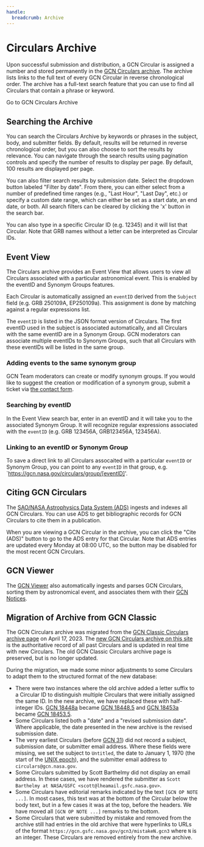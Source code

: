 ```yaml
---
handle:
  breadcrumb: Archive
---
```



# Circulars Archive

Upon successful submission and distribution, a GCN Circular is assigned a number and stored permanently in the [GCN Circulars archive](/circulars). The archive lists links to the full text of every GCN Circular in reverse chronological order. The archive has a full-text search feature that you can use to find all Circulars that contain a phrase or keyword.

<Link to="/circulars" className="usa-button">
  Go to GCN Circulars Archive
</Link>

## Searching the Archive

You can search the Circulars Archive by keywords or phrases in the subject, body, and submitter fields. By default, results will be returned in reverse chronological order, but you can also choose to sort the results by relevance. You can navigate through the search results using pagination controls and specify the number of results to display per page. By default, 100 results are displayed per page.

You can also filter search results by submission date. Select the dropdown button labeled "Filter by date". From there, you can either select from a number of predefined time ranges (e.g., "Last Hour", "Last Day", etc.) or specify a custom date range, which can either be set as a start date, an end date, or both. All search filters can be cleared by clicking the 'x' button in the search bar.

You can also type in a specific Circular ID (e.g. 12345) and it will list that Circular. Note that GRB names without a letter can be interpreted as Circular IDs.

## Event View

The Circulars archive provides an Event View that allows users to view all Circulars associated with a particular astronomical event. This is enabled by the eventID and Synonym Groups features.

Each Circular is automatically assigned an `eventID` derived from the `Subject` field (e.g. GRB 250109A, EP250109a). This assignment is done by matching against a regular expressions list.

The `eventID` is listed in the JSON format version of Circulars. The first eventID used in the subject is associated automatically, and all Circulars with the same eventID are in a Synonym Group. GCN moderators can associate multiple eventIDs to Synonym Groups, such that all Circulars with these eventIDs will be listed in the same group.

### Adding events to the same synonym group

GCN Team moderators can create or modify synonym groups. If you would like to suggest the creation or modification of a synonym group, submit a ticket via [the contact form](/support).

### Searching by eventID

In the Event View search bar, enter in an eventID and it will take you to the associated Synonym Group. It will recognize regular expressions associated with the `eventID` (e.g. GRB 123456A, GRB123456A, 123456A).

### Linking to an eventID or Synonym Group

To save a direct link to all Circulars assocaited with a particular `eventID` or Synonym Group, you can point to any `eventID` in that group, e.g. `https://gcn.nasa.gov/circulars/group/[eventID]'.

## Citing GCN Circulars

The [SAO/NASA Astrophysics Data System (ADS)](https://ui.adsabs.harvard.edu) ingests and indexes all GCN Circulars. You can use ADS to get bibliographic records for GCN Circulars to cite them in a publication.

When you are viewing a GCN Circular in the archive, you can click the "Cite (ADS)" button to go to the ADS entry for that Circular. Note that ADS entries are updated every Monday at 08:00 UTC, so the button may be disabled for the most recent GCN Circulars.

## GCN Viewer

The [GCN Viewer](https://heasarc.gsfc.nasa.gov/wsgi-scripts/tach/gcn_v2/tach.wsgi/) also automatically ingests and parses GCN Circulars, sorting them by astronomical event, and associates them with their [GCN Notices](/notices).

## Migration of Archive from GCN Classic

The GCN Circulars archive was migrated from the [GCN Classic Circulars archive page](https://gcn.gsfc.nasa.gov/gcn3_archive.html) on April 17, 2023. The [new GCN Circulars archive on this site](/circulars) is the authoritative record of all past Circulars and is updated in real time with new Circulars. The old GCN Classic Circulars archive page is preserved, but is no longer updated.

During the migration, we made some minor adjustments to some Circulars to adapt them to the structured format of the new database:

- There were two instances where the old archive added a letter suffix to a Circular ID to distinguish multiple Circulars that were initially assigned the same ID. In the new archive, we have replaced these with half-integer IDs. [GCN 18448a](https://gcn.gsfc.nasa.gov/gcn3/18448a.gcn3) became [GCN 18448.5](/circulars/18448.5) and [GCN 18453a](https://gcn.gsfc.nasa.gov/gcn3/18453a.gcn3) became [GCN 18453.5](/circulars/18448.5).
- Some Circulars listed both a "date" and a "revised submission date". Where applicable, the date presented in the new archive is the revised submission date.
- The very earliest Circulars (before [GCN 31](/circulars/31)) did not record a subject, submission date, or submitter email address. Where these fields were missing, we set the subject to `Untitled`, the date to January 1, 1970 (the start of the [UNIX epoch](https://developer.mozilla.org/en-US/docs/Glossary/Unix_time)), and the submitter email address to `circulars@gcn.nasa.gov`.
- Some Circulars submitted by Scott Barthelmy did not display an email address. In these cases, we have rendered the submitter as `Scott Barthelmy at NASA/GSFC <scott@lheamail.gsfc.nasa.gov>`.
- Some Circulars have editorial remarks indicated by the text `[GCN OP NOTE ...]`. In most cases, this text was at the bottom of the Circular below the body text, but in a few cases it was at the top, before the headers. We have moved all `[GCN OP NOTE ...]` remarks to the bottom.
- Some Circulars that were submitted by mistake and removed from the archive still had entries in the old archive that were hyperlinks to URLs of the format `https://gcn.gsfc.nasa.gov/gcn3/mistakeN.gcn3` where `N` is an integer. These Circulars are removed entirely from the new archive.
